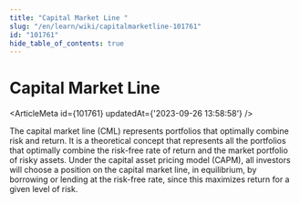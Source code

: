 ```yaml
---
title: "Capital Market Line "
slug: "/en/learn/wiki/capitalmarketline-101761"
id: "101761"
hide_table_of_contents: true
---
```



# Capital Market Line 

<ArticleMeta id={101761} updatedAt={'2023-09-26 13:58:58'} />
<div className='border-solid border-b border-t-0 my-4 border-[var(--ifm-color-gray-300)]' />

The capital market line (CML) represents portfolios that optimally combine risk and return. It is a theoretical concept that represents all the portfolios that optimally combine the risk-free rate of return and the market portfolio of risky assets. Under the capital asset pricing model (CAPM), all investors will choose a position on the capital market line, in equilibrium, by borrowing or lending at the risk-free rate, since this maximizes return for a given level of risk.

